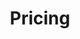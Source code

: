 ---
title: Pricing
description: "Explore our competitive pricing for roofing and solar services, designed to fit your budget without compromising quality."
hasPage: false
itemsHasPage: false
---